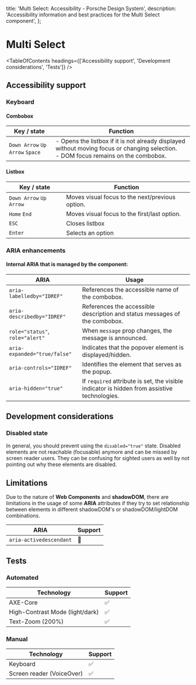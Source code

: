 
  title: 'Multi Select: Accessibility - Porsche Design System',
  description: 'Accessibility information and best practices for the Multi Select component',
};

# Multi Select <ComponentStatus tagName="p-multi-select"></ComponentStatus>

<TableOfContents headings={['Accessibility support', 'Development considerations', 'Tests']} />

## Accessibility support

### Keyboard

#### Combobox

| Key / state                     | Function                                                                                                                                |
| ------------------------------- | --------------------------------------------------------------------------------------------------------------------------------------- |
| `Down Arrow` `Up Arrow` `Space` | - Opens the listbox if it is not already displayed without moving focus or changing selection.<br> - DOM focus remains on the combobox. |

#### Listbox

| Key / state             | Function                                        |
| ----------------------- | ----------------------------------------------- |
| `Down Arrow` `Up Arrow` | Moves visual focus to the next/previous option. |
| `Home` `End`            | Moves visual focus to the first/last option.    |
| `ESC`                   | Closes listbox                                  |
| `Enter`                 | Selects an option                               |

### ARIA enhancements

#### Internal **ARIA** that is managed by the component:

| ARIA                            | Usage                                                                                        |
| ------------------------------- | -------------------------------------------------------------------------------------------- |
| `aria-labelledby="IDREF"`       | References the accessible name of the combobox.                                              |
| `aria-describedby="IDREF"`      | References the accessible description and status messages of the combobox.                   |
| `role="status"`, `role="alert"` | When `message` prop changes, the message is announced.                                       |
| `aria-expanded="true/false"`    | Indicates that the popover element is displayed/hidden.                                      |
| `aria-controls="IDREF"`         | Identifies the element that serves as the popup.                                             |
| `aria-hidden="true"`            | If `required` attribute is set, the visible indicator is hidden from assistive technologies. |

## Development considerations

### Disabled state

In general, you should prevent using the `disabled="true"` state. Disabled elements are not reachable (focusable)
anymore and can be missed by screen reader users. They can be confusing for sighted users as well by not pointing out
why these elements are disabled.

## Limitations

Due to the nature of **Web Components** and **shadowDOM**, there are limitations in the usage of some **ARIA**
attributes if they try to set relationship between elements in different shadowDOM's or shadowDOM/lightDOM combinations.

| ARIA                    | Support |
| ----------------------- | ------- |
| `aria-activedescendant` | 🚫      |

## Tests

### Automated

| Technology                      | Support |
| ------------------------------- | ------- |
| AXE-Core                        | ✅      |
| High-Contrast Mode (light/dark) | ✅      |
| Text-Zoom (200%)                | ✅      |

### Manual

| Technology                | Support |
| ------------------------- | ------- |
| Keyboard                  | ✅      |
| Screen reader (VoiceOver) | ✅      |

